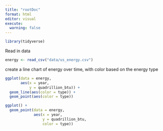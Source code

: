 ```yaml
---
title: "rootDoc"
format: html
editor: visual
execute: 
  warning: false
---
```


```r
library(tidyverse)
```

Read in data

```r
energy <- read_csv("data/us_energy.csv")
```

create a line chart of energy over time, with color based on the energy type

```r
ggplot(data = energy, 
       aes(x = year,
           y = quadrillion_btu)) +
  geom_line(aes(color = type)) +
  geom_point(aes(color = type))
```

```r
ggplot() +
  geom_point(data = energy, 
             aes(x = year, 
                 y = quadrillion_btu,
                 color = type))
```
